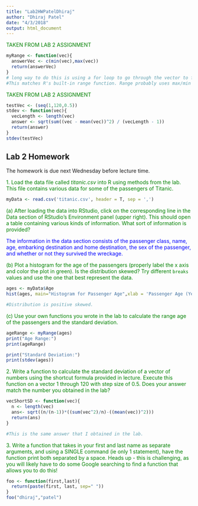 ```yaml
---
title: "Lab2HWPatelDhiraj"
author: "Dhiraj Patel"
date: "4/3/2018"
output: html_document
---
```


<span style="color:green">TAKEN FROM LAB 2 ASSIGNMENT</span>
```r
myRange <- function(vec){
  answerVec <- c(min(vec),max(vec))
  return(answerVec)
}
# long way to do this is using a for loop to go through the vector to find largest and smallest integer value, but using the built-in functions its easier. 
#This matches R's built-in range function. Range probably uses max/min or a for loop in their function 
```



<span style="color:green">TAKEN FROM LAB 2 ASSIGNMENT</span>
```r
testVec <- (seq(1,120,0.5))
stdev <- function(vec){
  vecLength <- length(vec)
  answer <- sqrt(sum((vec - mean(vec))^2) / (vecLength - 1))
  return(answer)
}
stdev(testVec)
```

## Lab 2 Homework

The homework is due next Wednesday before lecture time.

<span style="color:green">
1. Load the data file called *titanic.csv* into R using methods from the lab. This file contains various data for some of the passengers of Titanic.</span>

```r
myData <- read.csv('titanic.csv', header = T, sep = ',')
```

<span style="color:green">
(a) After loading the data into RStudio, click on the corresponding line in the Data section of RStudio's Environment panel (upper right). This should open a table containing various kinds of information. What sort of information is provided?</span>

<span style="color:blue">The information in the data section consists of the passenger class, name, age, embarking destination and home destination, the sex of the passenger, and whether or not they survived the wreckage.</span> 

<span style="color:green">
(b) Plot a histogram for the age of the passengers (properly label the x axis and color the plot in green). Is the distribution skewed? Try different `breaks` values and use the one that best represent the data.</span>

```r
ages <- myData$Age
hist(ages, main="Histogram for Passenger Age",xlab = 'Passenger Age (Years)', col = 'green', breaks = 6)

#Distribution is positive skewed. 
```


<span style="color:green">
(c) Use your own functions you wrote in the lab to calculate the range age of the passengers and the standard deviation.</span>

```r
ageRange <- myRange(ages)
print("Age Range:")
print(ageRange)

print("Standard Deviation:")
print(stdev(ages))
```


<span style="color:green">
2. Write a function to calculate the standard deviation of a vector of numbers using the shortcut formula provided in lecture. Execute this function on a vector 1 through 120 with step size of 0.5. Does your answer match the number you obtained in the lab?</span>

```r

vecShortSD <- function(vec){
  n <- length(vec)
  ans<- sqrt((n/(n-1))*((sum(vec^2)/n)-((mean(vec))^2)))
  return(ans)
}

#This is the same answer that I obtained in the lab. 
```


<span style="color:green">
3. Write a function that takes in your first and last name as separate arguments, and using a SINGLE command (ie only 1 statement), have the function print both separated by a space. Heads up - this is challenging, as you will likely have to do some Google searching to find a function that allows you to do this!
</span>

```r
foo <- function(first,last){
  return(paste(first, last, sep=" "))
}
foo("dhiraj","patel")
```



